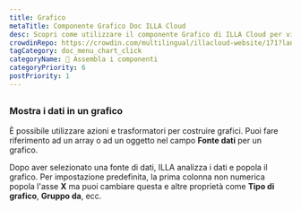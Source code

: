 ```yaml
---
title: Grafico
metaTitle: Componente Grafico Doc ILLA Cloud
desc: Scopri come utilizzare il componente Grafico di ILLA Cloud per visualizzare i dati come grafici e grafici utilizzando Chart.js nelle tue applicazioni.
crowdinRepo: https://crowdin.com/multilingual/illacloud-website/171?languages=it&filter=basic&value=0
tagCategory: doc_menu_chart_click
categoryName: 🧬 Assembla i componenti
categoryPriority: 6
postPriority: 1
---
```


## <h2 hidden>Grafico</h2>

### Mostra i dati in un grafico

È possibile utilizzare azioni e trasformatori per costruire grafici. Puoi fare riferimento ad un array o ad un oggetto nel campo **Fonte dati** per un grafico. 

Dopo aver selezionato una fonte di dati, ILLA analizza i dati e popola il grafico. Per impostazione predefinita, la prima colonna non numerica popola l'asse **X** ma puoi cambiare questa e altre proprietà come **Tipo di grafico**, **Gruppo da**, ecc.

<img src='https://cdn.illacloud.com/official-website/img/docs/assemble/chart1.png' alt="" />

<img src='https://cdn.illacloud.com/official-website/img/docs/assemble/chart2.png' alt="" />

